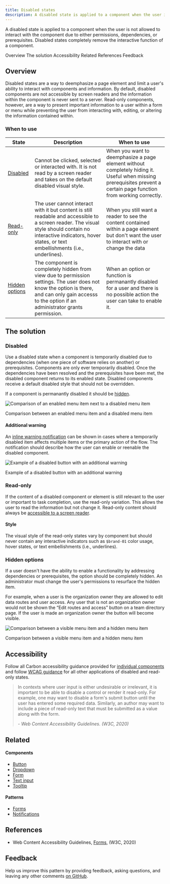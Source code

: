 ```yaml
---
title: Disabled states
description: A disabled state is applied to a component when the user is not allowed to interact with the component due to either permissions, dependencies, or prerequisites.
---
```


<PageDescription>

A disabled state is applied to a component when the user is not allowed to interact with the component due to either permissions, dependencies, or prerequisites. Disabled states completely remove the interactive function of a component.

</PageDescription>

<AnchorLinks>

<AnchorLink>Overview</AnchorLink>
<AnchorLink>The solution</AnchorLink>
<AnchorLink>Accessibility</AnchorLink>
<AnchorLink>Related</AnchorLink>
<AnchorLink>References</AnchorLink>
<AnchorLink>Feedback</AnchorLink>

</AnchorLinks>

## Overview

Disabled states are a way to deemphasize a page element and limit a user's ability to interact with components and information. By default, disabled components are not accessible by screen readers and the information within the component is never sent to a server. Read-only components, however, are a way to present important information to a user within a form or menu while preventing the user from interacting with, editing, or altering the information contained within.

### When to use

| State                             | Description                                                                                                                                                                                                           | When to use                                                                                                                                                         |
| --------------------------------- | --------------------------------------------------------------------------------------------------------------------------------------------------------------------------------------------------------------------- | ------------------------------------------------------------------------------------------------------------------------------------------------------------------- |
| [Disabled](#disabled)             | Cannot be clicked, selected or interacted with. It is not read by a screen reader and takes on the default disabled visual style.                                                                                     | When you want to deemphasize a page element without completely hiding it. Useful when missing prerequisites prevent a certain page function from working correctly. |
| [Read-only](#read-only)           | The user cannot interact with it but content is still readable and accessible to a screen reader. The visual style should contain no interactive indicators, hover states, or text embellishments (i.e., underlines). | When you still want a reader to see the content contained within a page element but don't want the user to interact with or change the data                         |
| [Hidden options](#hidden-options) | The component is completely hidden from view due to permission settings. The user does not know the option is there, and can only gain accesss to the option if an administrator grants permission.                   | When an option or function is permanantly disabled for a user and there is no possible action the user can take to enable it.                                       |

## The solution

### Disabled

Use a disabled state when a component is temporarily disabled due to dependencies (when one piece of software relies on another) or prerequisites. Components are only ever temporarily disabled. Once the dependencies have been resolved and the prerequisites have been met, the disabled component returns to its enabled state. Disabled components receive a default disabled style that should not be overridden.

If a component is permanantly disabled it should be [hidden](#hidden).

<Row>
<Column colLg={8}>

![Comparison of an enabled menu item next to a disabled menu item](images/disabled-1.png)

<Caption>
  Comparison between an enabled menu item and a disabled menu item
</Caption>

</Column>
</Row>

#### Additional warning

An [inline warning notification](/components/notification/code) can be shown in cases where a temporarily disabled item affects multiple items or the primary action of the flow. The notification should describe how the user can enable or reenable the disabled component.

<Row>
<Column colLg={8}>

![Example of a disabled button with an additional warning](images/disabled-3.png)

<Caption>Example of a disabled button with an additional warning</Caption>

</Column>
</Row>

### Read-only

If the content of a disabled component or element is still relevant to the user or important to task completion, use the read-only variation. This allows the user to read the information but not change it. Read-only content should always be [accessible to a screen reader](https://www.w3.org/TR/html401/interact/forms.html#h-17.12).

#### Style

The visual style of the read-only states vary by component but should never contain any interactive indicators such as `$brand-01` color usage, hover states, or text embellishments (i.e., underlines).

### Hidden options

If a user doesn't have the ability to enable a functionality by addressing dependencies or prerequisites, the option should be completely hidden. An administrator must change the user's permissions to resurface the hidden item.

For example, when a user is the organization owner they are allowed to edit data routes and user access. Any user that is not an organization owner would not be shown the “Edit routes and access” button on a team directory page. If the user is made an organization owner the button will become visible.

<Row>
<Column colLg={8}>

![Comparison between a visible menu item and a hidden menu item](images/disabled-4.png)

<Caption>Comparison between a visible menu item and a hidden menu item</Caption>

</Column>
</Row>

## Accessibility

Follow all Carbon accessibility guidance provided for [individual components](/components/overview) and follow [WCAG guidance](https://www.w3.org/TR/html401/interact/forms.html#h-17.12) for all other applications of disabled and read-only states.

> In contexts where user input is either undesirable or irrelevant, it is important to be able to disable a control or render it read-only. For example, one may want to disable a form's submit button until the user has entered some required data. Similarly, an author may want to include a piece of read-only text that must be submitted as a value along with the form.
>
> <cite>- Web Content Accessibility Guidelines. (W3C, 2020)</cite>

## Related

<Row>
<Column colSm={2} colMd={2} colLg={2}>

#### Components

- [Button](/components/button/usage)
- [Dropdown](/components/dropdown/usage)
- [Form](/components/form)
- [Text input](/components/text-input/usage)
- [Tooltip](/components/tooltip/usage)

</Column>
<Column colSm={2} colMd={2} colLg={3}>

#### Patterns

- [Forms](/patterns/forms-pattern)
- [Notifications](/patterns/notification-pattern)

</Column>
</Row>

## References

- Web Content Accessibility Guidelines, [Forms](https://www.w3.org/TR/html401/interact/forms.html#h-17.12), (W3C, 2020)

## Feedback

Help us improve this pattern by providing feedback, asking questions, and leaving any other comments [on GitHub](https://github.com/carbon-design-system/carbon-website/issues/new?assignees=&labels=feedback&template=feedback.md).
